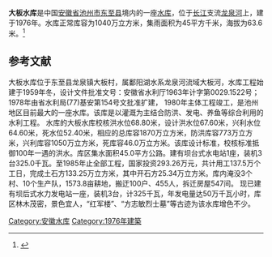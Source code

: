 {{Infobox Reservoir 
|name = 大板水库
|nickname = 
|image = 
|image_caption = 
|map = 
|map_caption = 
|pushpin_map = 
|pushpin_map_caption = 
|code = 
|class = 
|location_of_reservoir = [[安徽省|安徽省]][[池州市|池州市]][[东至县|东至县]]
|location_of_dam = 
|inflow = 
|outflow = 
|catchment_area = 45
|reservoir_area = 
|mean_depth = 
|maximum_depth = 
|flood_level = 
|normal_water_level = 
|dead_water_level = 
|water_quality = 
|island = 
|maximum_storage_capacity = 
|normal_storage_capacity = 1040万
|dead_storage_capacity = 
|type_of_dam = 
|elevation_of_dam = 
|height_of_dam = 
|length_of_dam = 
|width_of_dam = 
|installed_capacity = 
|irrigated_area =
|start = 
|complete = 1976年
|cost = 
|emigrate = 
|latd = 
|latm = 
|lats = 
|latNS = 
|longd = 
|longm = 
|longs = 
|longEW = 
|website = 
|footnotes = 
}}
'''大板水库'''是中国[[安徽省|安徽省]][[池州市|池州市]][[东至县|东至县]]境内的一座[[水库|水库]]，位于[[长江|长江]]支流[[龙泉河|龙泉河]]上，建于1976年。水库正常库容为1040万立方米，集雨面积为45平方千米，海拔为63.6米。<ref>{{cite web |url=http://brim.ihb.ac.cn/12/CN/12.asp |title=中国大中型水库基本特征数据库 |work=中国生物多样性信息系统内陆水体生物学分部 |deadurl=yes |archiveurl=https://web.archive.org/web/20120402061833/http://brim.ihb.ac.cn/12/CN/12.asp |archivedate=2012-04-02 |access-date=2012-03-28 }}</ref>

== 参考文献 ==
{{Reflist}}

大板水库位于东至县龙泉镇大板村，属鄱阳湖水系龙泉河流域大板河，水库工程始建于1959年冬，设计文件批准文号：安徽省水利厅1963年计字第0029.1522号；1978年由省水利局(77)基安第154号文批准扩建，  
1980年主体工程竣工，是池州地区目前最大的一座水库。该库是以灌溉为主结合防洪、发电、养鱼等综合利用的水利工程。
水库的大板水库校核洪水位68.80米，设计洪水位67.60米，兴利水位64.60米，死水位52.40米，相应的总库容1870万立方米，防洪库容773万立方米，兴利库容1050万立方米，死库容46.0万立方米。该库设计标准，校核标准抵御100年一遇的洪水。库区集水面积45.0平方公路。建有坝台式水电站1座，装机3台325.0千瓦。至1985年止全部工程，国家投资293.26万元，共计用工137.5万个工日，完成土石方133.25万立方米，其中开石方25.34万立方米。库内淹没3个村、10个生产队，1573.8亩耕地，搬迂100户、455人，拆迁房屋547间。 
现已建有坝后式水力发电站一座，装机3台，计325千瓦，年发电量达50万千瓦小时，库区林木茂密，景色宜人，“红军楼”、“方志敏烈士墓”等古迹为该水库增色不少。

[[Category:安徽水库|Category:安徽水库]]
[[Category:1976年建築|Category:1976年建築]]


{{安徽小作品}}